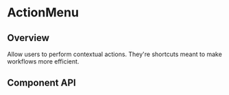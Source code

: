 
# ActionMenu

## Overview

Allow users to perform contextual actions. They're shortcuts meant to make 
workflows more efficient.

<Preview>
  <Story id="components-actionmenu--default" />
</Preview>

## Component API

<Props />
